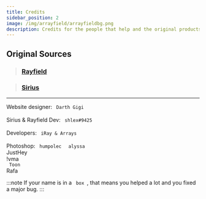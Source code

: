 ```yaml
---
title: Credits
sidebar_position: 2
image: /img/arrayfield/arrayfieldbg.png
description: Credits for the people that help and the original products
---
```



## Original Sources

> ### [**Rayfield**](https://docs.sirius.menu/rayfield)

> ### [**Sirius**](https://discord.com/invite/sirius)

---

<Tabs>
  <TabItem value="developers" label="Developers" default>
    Website designer: <code> Darth Gigi </code>
    <br /> <br /> Sirius & Rayfield Dev: <code> shlex#9425 </code>
    <br /> <br /> Developers: <code> iRay & Arrays </code>
    <br /> <br /> Photoshop: <code> humpolec </code>
  </TabItem>
  <TabItem value="helpers" label="Helpers">
    <code> alyssa </code> <br />
    JustHey <br />
    !vma <br />
    <code> Toon </code> <br />
    Rafa
  </TabItem>
</Tabs>

:::note
If your name is in a ` box `, that means you helped a lot and you fixed a major bug.
:::
